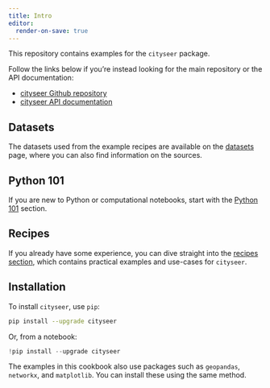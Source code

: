 ```yaml
---
title: Intro
editor:
  render-on-save: true
---
```


This repository contains examples for the `cityseer` package.

Follow the links below if you're instead looking for the main repository or the API documentation:

- [cityseer Github repository](https://github.com/benchmark-urbanism/cityseer-api)
- [cityseer API documentation](https://cityseer.benchmarkurbanism.com/)

## Datasets

The datasets used from the example recipes are available on the [datasets](data/datasets.qmd) page, where you can also find information on the sources.

## Python 101

If you are new to Python or computational notebooks, start with the [Python 101](class/index.qmd) section.

## Recipes

If you already have some experience, you can dive straight into the [recipes section](recipes/index.qmd), which contains practical examples and use-cases for `cityseer`.

## Installation

To install `cityseer`, use `pip`:

```bash
pip install --upgrade cityseer
```

Or, from a notebook:

```python
!pip install --upgrade cityseer
```

The examples in this cookbook also use packages such as `geopandas`, `networkx`, and `matplotlib`. You can install these using the same method.

